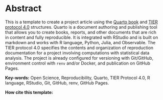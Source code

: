 # Abstract {.unnumbered .unlisted}

This is a template to create a project article using the [Quarto book](https://quarto.org/docs/books/) and [TIER protocol 4.0](https://www.projecttier.org/tier-protocol/protocol-4-0/) structures. Quarto is a document authoring and publishing tool that allows you to create books, reports, and other documents that are rich in content and fully reproducible. It is integrated with RStudio and is built on markdown and works with R language, Python, Julia, and Observable. The TIER protocol 4.0 specifies the contents and organization of reproduction documentation for a project involving computations with statistical data analysis. The project is already configured for versioning with Git/GitHub, environment control with `renv` and/or Docker, and publication on GitHub Pages.

**Key-words:** Open Science, Reproducibility, Quarto, TIER Protocol 4.0, R language, RStudio, Git, GitHub, renv, GitHub Pages.

**How cite this template:**

